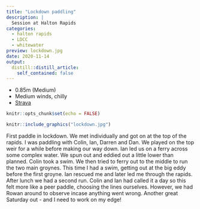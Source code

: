 ```yaml
---
title: "Lockdown paddling"
description: |
  Session at Halton Rapids
categories:
  - halton rapids
  - LDCC
  - whitewater
preview: lockdown.jpg
date: 2020-11-14
output:
  distill::distill_article:
    self_contained: false
---
```


- 0.85m (Medium)
- Medium winds, chilly
- [Strava](https://www.strava.com/activities/4336227402)

```r
knitr::opts_chunk$set(echo = FALSE)
```

```r
knitr::include_graphics("lockdown.jpg")
```

First paddle in lockdown. We met individually and got on at the top of the rapids. I was paddling with Colin, Ian, Darren and Dan. We played on the top weir for a while before making our way down. Ian led us on a ferry across some complex water. We spun out and eddied out a little lower than planned. Colin took a swim. We then tried to ferry out to the middle to run the two main groynes. This time I had a swim, getting out at the big eddy before the first groyne. Ian rescued me and later led me through the rapids. After lunch we had a second run. Colin and Ian had called it a day so this felt more like a peer paddle, choosing the lines ourselves. However, we had Rowan around to observe incase anything went wrong. Another great Saturday out - and I need to work on my edge!
